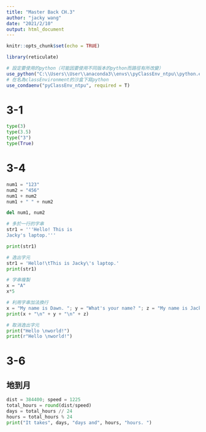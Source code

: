 ```yaml
---
title: "Master Back CH.3"
author: "jacky wang"
date: "2021/2/10"
output: html_document
---
```


```r
knitr::opts_chunk$set(echo = TRUE)

library(reticulate)

# 設定要使用的python（可能因要使用不同版本的python而路徑有所改變）
use_python("C:\\Users\\User\\anaconda3\\envs\\pyClassEnv_ntpu\\python.exe", required = T)
# 在名為classEnvironment的沙盒下寫python
use_condaenv("pyClassEnv_ntpu", required = T)
```



# 3-1

```python

type(3)
type(3.5)
type("3")
type(True)

```

# 3-4

```python

num1 = "123"
num2 = "456"
num1 + num2
num1 + " " + num2

del num1, num2

```

```python

# 多於一行的字串
str1 = '''Hello! This is 
Jacky's laptop.'''

print(str1)

```

```python

# 逸出字元
str1 = 'Hello!\tThis is Jacky\'s laptop.'
print(str1)

```

```python

# 字串複製
x = "A"
x*5

```

```python

# 利用字串加法換行
x = "My name is Dawn. "; y = "What's your name? "; z = "My name is Jacky. "
print(x + "\n" + y + "\n" + z)

```

```python
# 取消逸出字元
print("Hello \nworld!")
print(r"Hello \nworld!")

```

# 3-6

## 地到月

```python

dist = 384400; speed = 1225
total_hours = round(dist/speed)
days = total_hours // 24
hours = total_hours % 24
print("It takes", days, "days and", hours, "hours. ")

```





